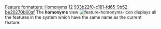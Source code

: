[[Property:title|Feature formatters: Homonyms]]
[[Property:weight|12]]
[[Property:uuid|933b22f0-c181-fd65-9b52-be20270b00af]]
The '''homonyms''' view  [[Image:feature-homonyms-icon]]  displays all the features in the system which have the same name as the current feature. 


{{warning|: This operation may take a long time if the system has a lot of classes. }}


{{seealso|<br/>
[[Feature formatters: Implementers|Implementers]]  }}




